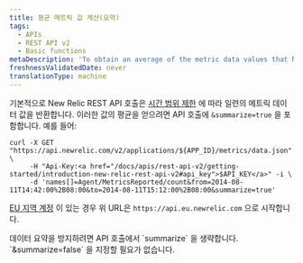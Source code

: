 ```yaml
---
title: 평균 메트릭 값 계산(요약)
tags:
  - APIs
  - REST API v2
  - Basic functions
metaDescription: 'To obtain an average of the metric data values that New Relic''s REST API returns, include "summarize=true" in your API call.'
freshnessValidatedDate: never
translationType: machine
---
```


기본적으로 New Relic REST API 호출은 [시간 범위 제한](/docs/apm/apis/requirements/extracting-metric-data#time) 에 따라 일련의 메트릭 데이터 값을 반환합니다. 이러한 값의 평균을 얻으려면 API 호출에 `&summarize=true` 을 포함합니다. 예를 들어:

```
curl -X GET "https://api.newrelic.com/v2/applications/${APP_ID}/metrics/data.json" \
     -H "Api-Key:<a href="/docs/apis/rest-api-v2/getting-started/introduction-new-relic-rest-api-v2#api_key">$API_KEY</a>" -i \
     -d 'names[]=Agent/MetricsReported/count&from=2014-08-11T14:42:00%2B08:00&to=2014-08-11T15:12:00%2B08:00&summarize=true'
```

[EU 지역 계정](/docs/using-new-relic/welcome-new-relic/getting-started/introduction-eu-region-data-center) 이 있는 경우 위 URL은 `https://api.eu.newrelic.com` 으로 시작합니다.

<Callout variant="tip">
  데이터 요약을 방지하려면 API 호출에서 `summarize` 을 생략합니다. `&summarize=false` 을 지정할 필요가 없습니다.
</Callout>
